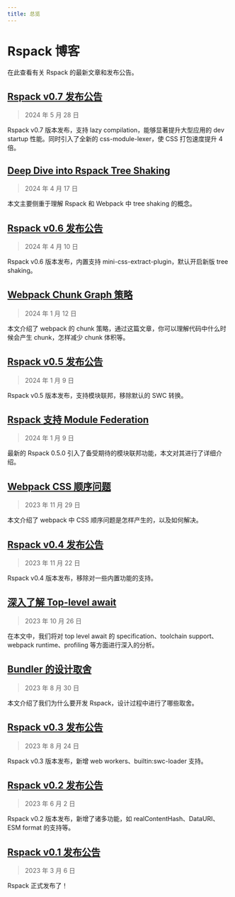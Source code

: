 ```yaml
---
title: 总览
---
```


# Rspack 博客

在此查看有关 Rspack 的最新文章和发布公告。

## [Rspack v0.7 发布公告](/blog/announcing-0-7)

> 2024 年 5 月 28 日

Rspack v0.7 版本发布，支持 lazy compilation，能够显著提升大型应用的 dev startup 性能。同时引入了全新的 css-module-lexer，使 CSS 打包速度提升 4 倍。

## [Deep Dive into Rspack Tree Shaking](https://github.com/orgs/web-infra-dev/discussions/17)

> 2024 年 4 月 17 日

本文主要侧重于理解 Rspack 和 Webpack 中 tree shaking 的概念。

## [Rspack v0.6 发布公告](/blog/announcing-0-6)

> 2024 年 4 月 10 日

Rspack v0.6 版本发布，内置支持 mini-css-extract-plugin，默认开启新版 tree shaking。

## [Webpack Chunk Graph 策略](https://github.com/orgs/web-infra-dev/discussions/16)

> 2024 年 1 月 12 日

本文介绍了 webpack 的 chunk 策略，通过这篇文章，你可以理解代码中什么时候会产生 chunk，怎样减少 chunk 体积等。

## [Rspack v0.5 发布公告](/blog/announcing-0-5)

> 2024 年 1 月 9 日

Rspack v0.5 版本发布，支持模块联邦，移除默认的 SWC 转换。

## [Rspack 支持 Module Federation](/blog/module-federation-added-to-rspack)

> 2024 年 1 月 9 日

最新的 Rspack 0.5.0 引入了备受期待的模块联邦功能，本文对其进行了详细介绍。

## [Webpack CSS 顺序问题](https://github.com/orgs/web-infra-dev/discussions/13)

> 2023 年 11 月 29 日

本文介绍了 webpack 中 CSS 顺序问题是怎样产生的，以及如何解决。

## [Rspack v0.4 发布公告](/blog/announcing-0-4)

> 2023 年 11 月 22 日

Rspack v0.4 版本发布，移除对一些内置功能的支持。

## [深入了解 Top-level await](https://github.com/orgs/web-infra-dev/discussions/10)

> 2023 年 10 月 26 日

在本文中，我们将对 top level await 的 specification、toolchain support、webpack runtime、profiling 等方面进行深入的分析。

## [Bundler 的设计取舍](https://github.com/orgs/web-infra-dev/discussions/4)

> 2023 年 8 月 30 日

本文介绍了我们为什么要开发 Rspack，设计过程中进行了哪些取舍。

## [Rspack v0.3 发布公告](/blog/announcing-0-3)

> 2023 年 8 月 24 日

Rspack v0.3 版本发布，新增 web workers、builtin:swc-loader 支持。

## [Rspack v0.2 发布公告](/blog/announcing-0-2)

> 2023 年 6 月 2 日

Rspack v0.2 版本发布，新增了诸多功能，如 realContentHash、DataURI、ESM format 的支持等。

## [Rspack v0.1 发布公告](/blog/announcing-0-1)

> 2023 年 3 月 6 日

Rspack 正式发布了！
